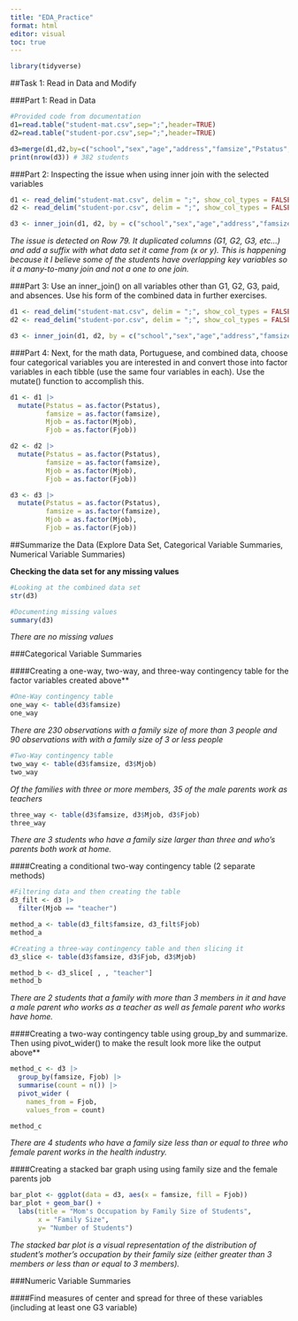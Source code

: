 ```yaml
---
title: "EDA_Practice"
format: html
editor: visual
toc: true
---
```


```r
library(tidyverse)
```

##Task 1: Read in Data and Modify

###Part 1: Read in Data
```r
#Provided code from documentation
d1=read.table("student-mat.csv",sep=";",header=TRUE)
d2=read.table("student-por.csv",sep=";",header=TRUE)

d3=merge(d1,d2,by=c("school","sex","age","address","famsize","Pstatus","Medu","Fedu","Mjob","Fjob","reason","nursery","internet"))
print(nrow(d3)) # 382 students
```

###Part 2: Inspecting the issue when using inner join with the selected variables
```r
d1 <- read_delim("student-mat.csv", delim = ";", show_col_types = FALSE)
d2 <- read_delim("student-por.csv", delim = ";", show_col_types = FALSE)

d3 <- inner_join(d1, d2, by = c("school","sex","age","address","famsize","Pstatus","Medu","Fedu","Mjob","Fjob","reason","nursery","internet"))
```
*The issue is detected on Row 79. It duplicated columns (G1, G2, G3, etc...) and add a suffix with what data set it came from (x or y). This is happening because it I believe some of the students have overlapping key variables so it a many-to-many join and not a one to one join.*

###Part 3: Use an inner_join() on all variables other than G1, G2, G3, paid, and absences. Use his form of the combined data in further exercises.
```r
d1 <- read_delim("student-mat.csv", delim = ";", show_col_types = FALSE)
d2 <- read_delim("student-por.csv", delim = ";", show_col_types = FALSE)

d3 <- inner_join(d1, d2, by = c("school","sex","age","address","famsize","Pstatus","Medu","Fedu","Mjob","Fjob", "reason", "guardian", "traveltime", "studytime", "failures", "schoolsup", "famsup", "activities", "nursery", "higher", "internet", "romantic", "famrel", "freetime", "goout", "Dalc", "Walc", "health"))
```

###Part 4: Next, for the math data, Portuguese, and combined data, choose four categorical variables you are interested in and convert those into factor variables in each tibble (use the same four variables in each). Use the mutate() function to accomplish this.
```r
d1 <- d1 |> 
  mutate(Pstatus = as.factor(Pstatus),
         famsize = as.factor(famsize),
         Mjob = as.factor(Mjob),
         Fjob = as.factor(Fjob))

d2 <- d2 |> 
  mutate(Pstatus = as.factor(Pstatus),
         famsize = as.factor(famsize),
         Mjob = as.factor(Mjob),
         Fjob = as.factor(Fjob))

d3 <- d3 |> 
  mutate(Pstatus = as.factor(Pstatus),
         famsize = as.factor(famsize),
         Mjob = as.factor(Mjob),
         Fjob = as.factor(Fjob))

```


##Summarize the Data (Explore Data Set, Categorical Variable Summaries, Numerical Variable Summaries)


**Checking the data set for any missing values**
```r
#Looking at the combined data set
str(d3)

#Documenting missing values
summary(d3)
```
*There are no missing values*


###Categorical Variable Summaries


####Creating a one-way, two-way, and three-way contingency table for the factor variables created above\*\*
```r
#One-Way contingency table
one_way <- table(d3$famsize)
one_way
```
*There are 230 observations with a family size of more than 3 people and 90 observations with with a family size of 3 or less people*

```r
#Two-Way contingency table
two_way <- table(d3$famsize, d3$Mjob)
two_way
```
*Of the families with three or more members, 35 of the male parents work as teachers*

```r
three_way <- table(d3$famsize, d3$Mjob, d3$Fjob)
three_way
```
*There are 3 students who have a family size larger than three and who's parents both work at home.*

####Creating a conditional two-way contingency table (2 separate methods)
```r
#Filtering data and then creating the table
d3_filt <- d3 |>
  filter(Mjob == "teacher")

method_a <- table(d3_filt$famsize, d3_filt$Fjob)
method_a

#Creating a three-way contingency table and then slicing it
d3_slice <- table(d3$famsize, d3$Fjob, d3$Mjob)

method_b <- d3_slice[ , , "teacher"]
method_b

```
*There are 2 students that a family with more than 3 members in it and have a male parent who works as a teacher as well as female parent who works have home.*

####Creating a two-way contingency table using group_by and summarize. Then using pivot_wider() to make the result look more like the output above\*\*
```r
method_c <- d3 |>
  group_by(famsize, Fjob) |>
  summarise(count = n()) |>
  pivot_wider (
    names_from = Fjob,
    values_from = count)

method_c
```
*There are 4 students who have a family size less than or equal to three who female parent works in the health industry.*

####Creating a stacked bar graph using using family size and the female parents job
```r
bar_plot <- ggplot(data = d3, aes(x = famsize, fill = Fjob))
bar_plot + geom_bar() +
  labs(title = "Mom's Occupation by Family Size of Students",
       x = "Family Size",
       y= "Number of Students")
```
*The stacked bar plot is a visual representation of the distribution of student's mother's occupation by their family size (either greater than 3 members or less than or equal to 3 members).*


###Numeric Variable Summaries


####Find measures of center and spread for three of these variables (including at least one G3 variable)
```r

```

